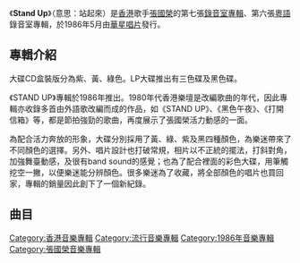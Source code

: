 {{Unreferenced |time=2011-08-19T07:03:49+00:00 }}
{{Album infobox | <!-- See Wikipedia:WikiProject_Albums -->
| Name = Stand Up 
| Type = [[專輯|專輯]]
| Artist = [[張國榮|張國榮]]
| Cover       = Stand Up.jpeg
| Background  = 
| Released = 1986年
| Recorded = 1986年
| Genre = [[粵語流行音樂|粵語流行音樂]]
| Label = [[華星唱片|華星唱片]]
| Language = [[粵語|粵語]]
| Producer =[[黎小田|黎小田]]
| Last album = [[為你鍾情_(張國榮專輯)|為你鍾情]]<br/>（1985）
| This album = '''Stand Up '''<br/>（1986）
| Next album = [[愛火_(張國榮專輯)|愛火]]<br/>（1986）
}}
《'''Stand Up'''》（意思：站起來）是[[香港|香港]]歌手[[張國榮|張國榮]]的第七張[[錄音室專輯|錄音室專輯]]、第六張[[粵語|粵語]]錄音室專輯，於1986年5月由[[華星唱片|華星唱片]]發行。

== 專輯介紹 ==
大碟CD盒裝版分為紫、黃、綠色。LP大碟推出有三色碟及黑色碟。

《STAND UP》專輯於1986年推出。1980年代香港樂壇是改編歌曲的年代，因此專輯亦收錄多首由外語歌改編而成的作品，如《STAND UP》、《黑色午夜》、《打開信箱》等，都是節拍強勁的歌曲，再度展示了張國榮活力動感的一面。
 
為配合活力奔放的形象，大碟分別採用了黃、綠、紫及黑四種顏色，為樂迷帶來了不同顏色的選擇。另外、唱片設計也打破常規，相片以不正統的擺法，打斜對角，加強舞臺動感，及很有band sound的感覺；也為了配合裡面的彩色大碟，用筆觸挖空一撇，以便樂迷能分辨顏色。很多樂迷為了收藏，將全部顏色的唱片也買回家，專輯的銷量因此創下了一個新紀錄。

== 曲目 ==
{{Track listing
| collapsed = 
| headline  = 
| font_size = 
| total_length = 

| all_writing = 
| all_music = 
| all_lyrics = 
| all_arranger = 
| all_producer = 黎小田
| all_note = 

| extra_column =

| title1          = Stand Up
| note1           =
| longnote1       = 
| lyrics1         = [[林振強|林振強]]
| music1          = Rick Springfield
| arranger1       = [[黎小田|黎小田]]
| producer1       = 
| extra1          = 
| length1         = 

| title2          = 黑色午夜
| note2           =
| longnote2       = 
| lyrics2         = 林振強
| music2          = 國吉良一
| arranger2       = 蘇德華
| producer2       = 
| extra2          = 
| length2         = 

| title3          = 分手
| note3           =
| longnote3       = 
| lyrics3         = [[黎彼得|黎彼得]]
| music3          = 黎小田
| arranger3       = 黎小田
| producer3       = 
| extra3          = 
| length3         = 

| title4          = Love Me More
| note4           =
| longnote4       = 
| lyrics4         = 黎彼得
| music4          = [[増尾元章|増尾元章]]
| arranger4       = 黎小田
| producer4       = 
| extra4          = 
| length4         = 

| title5          = 為誰瘋顛
| note5           =
| longnote5       = 
| lyrics5         = [[潘偉源|潘偉源]]
| music5          = Bernard Arcadio、André Ceccarelli
| arranger5       = 黎小田
| producer5       = 
| extra5          = 
| length5         = 

| title6          = 愛情離合器
| note6           =
| longnote6       = 
| lyrics6         = 黎彼得
| music6          = [[王正宇|王正宇]]
| arranger6       = 蘇德華
| producer6       = 
| extra6          = 
| length6         = 

| title7          = 打開信箱
| note7           =
| longnote7       = 
| lyrics7         = [[林敏驄|林敏驄]]
| music7          = Harry Hedback
| arranger7       = 黃良昇
| producer7       = 
| extra7          = 
| length7         = 

| title8          = 刻骨銘心
| note8           =
| longnote8       = 
| lyrics8         = 鄭國江
| music8          = 王正宇
| arranger8       = 奧金寶
| producer8       = 
| extra8          = 
| length8         = 

| title9          = 寂寞獵人
| note9           =
| longnote9       = 
| lyrics9         = 林振強
| music9          = 増尾元章
| arranger9       = 蘇德華
| producer9       = 
| extra9          = 
| length9         = 

| title10         = 可人兒
| note10          =
| longnote10      = 
| lyrics10        = 鄭國江
| music10         = 黎小田
| arranger10      = 黎小田
| producer10      = 
| extra10         = 
| length10        = 
}}

{{張國榮}}

[[Category:香港音樂專輯|Category:香港音樂專輯]]
[[Category:流行音樂專輯|Category:流行音樂專輯]]
[[Category:1986年音樂專輯|Category:1986年音樂專輯]]
[[Category:張國榮音樂專輯|Category:張國榮音樂專輯]]